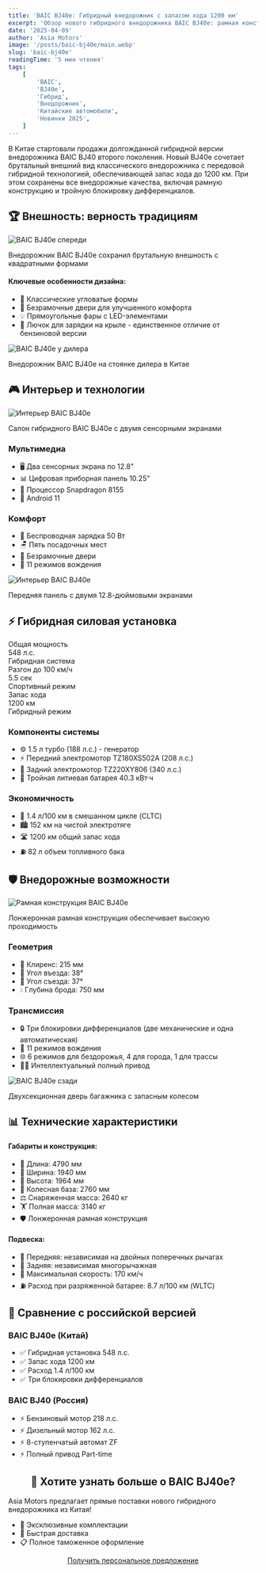 ```yaml
---
title: 'BAIC BJ40e: Гибридный внедорожник с запасом хода 1200 км'
excerpt: 'Обзор нового гибридного внедорожника BAIC BJ40e: рамная конструкция, три блокировки дифференциала и невероятная экономичность для бездорожья'
date: '2025-04-09'
author: 'Asia Motors'
image: '/posts/baic-bj40e/main.webp'
slug: 'baic-bj40e'
readingTime: '5 мин чтения'
tags:
    [
        'BAIC',
        'BJ40e',
        'Гибрид',
        'Внедорожник',
        'Китайские автомобили',
        'Новинки 2025',
    ]
---
```


<div class="intro-block">
    <p class="intro-text">
        В Китае стартовали продажи долгожданной гибридной версии внедорожника
        BAIC BJ40 второго поколения. Новый BJ40e сочетает брутальный внешний вид
        классического внедорожника с передовой гибридной технологией,
        обеспечивающей запас хода до 1200 км. При этом сохранены все внедорожные
        качества, включая рамную конструкцию и тройную блокировку
        дифференциалов.
    </p>
</div>

## 🏆 Внешность: верность традициям

<div class="image-container">
    <img
        src="/posts/baic-bj40e/main.webp"
        alt="BAIC BJ40e спереди"
        className="full-width-image"
    />
    <p class="image-caption">
        Внедорожник BAIC BJ40e сохранил брутальную внешность с квадратными
        формами
    </p>
</div>

<div class="advantages-card">
    <h4>Ключевые особенности дизайна:</h4>
    <ul>
        <li>📐 Классические угловатые формы</li>
        <li>🚪 Безрамочные двери для улучшенного комфорта</li>
        <li>💡 Прямоугольные фары с LED-элементами</li>
        <li>
            🔌 Лючок для зарядки на крыле - единственное отличие от бензиновой
            версии
        </li>
    </ul>
</div>

<div class="image-container">
    <img
        src="/posts/baic-bj40e/у-диллера.webp"
        alt="BAIC BJ40e у дилера"
        className="full-width-image"
    />
    <p class="image-caption">
        Внедорожник BAIC BJ40e на стоянке дилера в Китае
    </p>
</div>

## 🎮 Интерьер и технологии

<div class="image-container">
    <img
        src="/posts/baic-bj40e/Интерьер гибридного.webp"
        alt="Интерьер BAIC BJ40e"
        className="full-width-image"
    />
    <p class="image-caption">
        Салон гибридного BAIC BJ40e с двумя сенсорными экранами
    </p>
</div>

<div class="specs-grid">
    <div class="specs-box">
        <h3>Мультимедиа</h3>
        <ul class="specs-list">
            <li>🖥️ Два сенсорных экрана по 12.8"</li>
            <li>📊 Цифровая приборная панель 10.25"</li>
            <li>🔧 Процессор Snapdragon 8155</li>
            <li>📱 Android 11</li>
        </ul>
    </div>
    <div class="specs-box">
        <h3>Комфорт</h3>
        <ul class="specs-list">
            <li>🔋 Беспроводная зарядка 50 Вт</li>
            <li>🪑 Пять посадочных мест</li>
            <li>🚪 Безрамочные двери</li>
            <li>🚗 11 режимов вождения</li>
        </ul>
    </div>
</div>

<div class="image-container">
    <img
        src="/posts/baic-bj40e/Интерьер гибридного-2.webp"
        alt="Интерьер BAIC BJ40e"
        className="full-width-image"
    />
    <p class="image-caption">Передняя панель с двумя 12.8-дюймовыми экранами</p>
</div>

## ⚡ Гибридная силовая установка

<div class="features-grid">
    <div class="feature-card">
        <div class="feature-title">Общая мощность</div>
        <div class="feature-value">548 л.с.</div>
        <div class="feature-description">Гибридная система</div>
    </div>
    <div class="feature-card">
        <div class="feature-title">Разгон до 100 км/ч</div>
        <div class="feature-value">5.5 сек</div>
        <div class="feature-description">Спортивный режим</div>
    </div>
    <div class="feature-card">
        <div class="feature-title">Запас хода</div>
        <div class="feature-value">1200 км</div>
        <div class="feature-description">Гибридный режим</div>
    </div>
</div>

<div class="pros-cons-grid">
    <div class="pros-card">
        <h3>Компоненты системы</h3>
        <ul>
            <li>⚙️ 1.5 л турбо (188 л.с.) - генератор</li>
            <li>⚡ Передний электромотор TZ180XS502A (208 л.с.)</li>
            <li>🔋 Задний электромотор TZ220XY806 (340 л.с.)</li>
            <li>🔌 Тройная литиевая батарея 40.3 кВт·ч</li>
        </ul>
    </div>
    <div class="pros-card">
        <h3>Экономичность</h3>
        <ul>
            <li>🔄 1.4 л/100 км в смешанном цикле (CLTC)</li>
            <li>🏙️ 152 км на чистой электротяге</li>
            <li>🛣️ 1200 км общий запас хода</li>
            <li>⛽ 82 л объем топливного бака</li>
        </ul>
    </div>
</div>

## 🛡️ Внедорожные возможности

<div class="image-container">
    <img
        src="/posts/baic-bj40e/Каркас.webp"
        alt="Рамная конструкция BAIC BJ40e"
        className="full-width-image"
    />
    <p class="image-caption">
        Лонжеронная рамная конструкция обеспечивает высокую проходимость
    </p>
</div>

<div class="specs-grid">
    <div class="specs-box">
        <h3>Геометрия</h3>
        <ul class="specs-list">
            <li>📏 Клиренс: 215 мм</li>
            <li>📐 Угол въезда: 38°</li>
            <li>📍 Угол съезда: 37°</li>
            <li>💧 Глубина брода: 750 мм</li>
        </ul>
    </div>
    <div class="specs-box">
        <h3>Трансмиссия</h3>
        <ul class="specs-list">
            <li>
                🔒 Три блокировки дифференциалов (две механические и одна
                автоматическая)
            </li>
            <li>🚗 11 режимов вождения</li>
            <li>🌐 6 режимов для бездорожья, 4 для города, 1 для трассы</li>
            <li>🚵‍♂️ Интеллектуальный полный привод</li>
        </ul>
    </div>
</div>

<div class="image-container">
    <img
        src="/posts/baic-bj40e/у-диллера-2.webp"
        alt="BAIC BJ40e сзади"
        className="full-width-image"
    />
    <p class="image-caption">
        Двухсекционная дверь багажника с запасным колесом
    </p>
</div>

## 📊 Технические характеристики

<div class="advantages-card">
    <h4>Габариты и конструкция:</h4>
    <ul>
        <li>📏 Длина: 4790 мм</li>
        <li>📐 Ширина: 1940 мм</li>
        <li>📍 Высота: 1964 мм</li>
        <li>🚗 Колесная база: 2760 мм</li>
        <li>⚖️ Снаряженная масса: 2640 кг</li>
        <li>🏋️ Полная масса: 3140 кг</li>
        <li>🛡️ Лонжеронная рамная конструкция</li>
    </ul>
</div>

<div class="advantages-card">
    <h4>Подвеска:</h4>
    <ul>
        <li>🔧 Передняя: независимая на двойных поперечных рычагах</li>
        <li>🔧 Задняя: независимая многорычажная</li>
        <li>🚗 Максимальная скорость: 170 км/ч</li>
        <li>⛽ Расход при разряженной батарее: 8.7 л/100 км (WLTC)</li>
    </ul>
</div>

## 💎 Сравнение с российской версией

<div class="pros-cons-grid">
    <div class="pros-card">
        <h3>BAIC BJ40e (Китай)</h3>
        <ul>
            <li>✅ Гибридная установка 548 л.с.</li>
            <li>✅ Запас хода 1200 км</li>
            <li>✅ Расход 1.4 л/100 км</li>
            <li>✅ Три блокировки дифференциалов</li>
        </ul>
    </div>
    <div class="cons-card">
        <h3>BAIC BJ40 (Россия)</h3>
        <ul>
            <li>⚡ Бензиновый мотор 218 л.с.</li>
            <li>⚡ Дизельный мотор 162 л.с.</li>
            <li>⚡ 8-ступенчатый автомат ZF</li>
            <li>⚡ Полный привод Part-time</li>
        </ul>
    </div>
</div>

<div class="cta-box">
    <h2 style="text-align: center;">🚗 Хотите узнать больше о BAIC BJ40e?</h2>
    <p>
        Asia Motors предлагает прямые поставки нового гибридного внедорожника из
        Китая!
    </p>
    <ul class="specs-list specs-list__no-dot">
        <li>💎 Эксклюзивные комплектации</li>
        <li>🚚 Быстрая доставка</li>
        <li>📋 Полное таможенное оформление</li>
    </ul>
    <div style="text-align: center;">
        <a href="/contacts" class="cta-button">
            Получить персональное предложение
        </a>
    </div>
</div>
